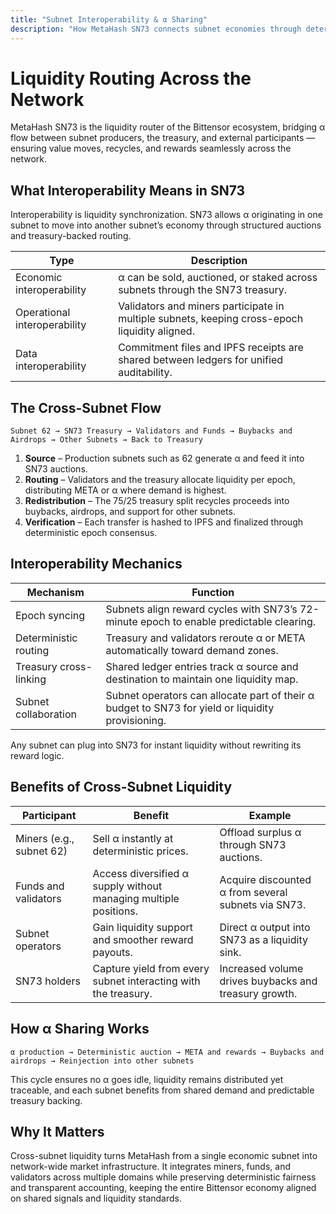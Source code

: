 ```yaml
---
title: "Subnet Interoperability & α Sharing"
description: "How MetaHash SN73 connects subnet economies through deterministic liquidity routing and cross-network α flow."
---
```


# Liquidity Routing Across the Network

MetaHash SN73 is the liquidity router of the Bittensor ecosystem, bridging α flow between subnet producers, the treasury, and external participants — ensuring value moves, recycles, and rewards seamlessly across the network.

## What Interoperability Means in SN73

Interoperability is liquidity synchronization. SN73 allows α originating in one subnet to move into another subnet’s economy through structured auctions and treasury-backed routing.

| Type | Description |
|------|-------------|
| Economic interoperability | α can be sold, auctioned, or staked across subnets through the SN73 treasury. |
| Operational interoperability | Validators and miners participate in multiple subnets, keeping cross-epoch liquidity aligned. |
| Data interoperability | Commitment files and IPFS receipts are shared between ledgers for unified auditability. |

## The Cross-Subnet Flow

```text
Subnet 62 → SN73 Treasury → Validators and Funds → Buybacks and Airdrops → Other Subnets → Back to Treasury
```

1. **Source** – Production subnets such as 62 generate α and feed it into SN73 auctions.  
2. **Routing** – Validators and the treasury allocate liquidity per epoch, distributing META or α where demand is highest.  
3. **Redistribution** – The 75/25 treasury split recycles proceeds into buybacks, airdrops, and support for other subnets.  
4. **Verification** – Each transfer is hashed to IPFS and finalized through deterministic epoch consensus.


## Interoperability Mechanics

| Mechanism | Function |
|-----------|----------|
| Epoch syncing | Subnets align reward cycles with SN73’s 72-minute epoch to enable predictable clearing. |
| Deterministic routing | Treasury and validators reroute α or META automatically toward demand zones. |
| Treasury cross-linking | Shared ledger entries track α source and destination to maintain one liquidity map. |
| Subnet collaboration | Subnet operators can allocate part of their α budget to SN73 for yield or liquidity provisioning. |

Any subnet can plug into SN73 for instant liquidity without rewriting its reward logic.

## Benefits of Cross-Subnet Liquidity

| Participant | Benefit | Example |
|-------------|---------|---------|
| Miners (e.g., subnet 62) | Sell α instantly at deterministic prices. | Offload surplus α through SN73 auctions. |
| Funds and validators | Access diversified α supply without managing multiple positions. | Acquire discounted α from several subnets via SN73. |
| Subnet operators | Gain liquidity support and smoother reward payouts. | Direct α output into SN73 as a liquidity sink. |
| SN73 holders | Capture yield from every subnet interacting with the treasury. | Increased volume drives buybacks and treasury growth. |


## How α Sharing Works

```text
α production → Deterministic auction → META and rewards → Buybacks and airdrops → Reinjection into other subnets
```

This cycle ensures no α goes idle, liquidity remains distributed yet traceable, and each subnet benefits from shared demand and predictable treasury backing.


## Why It Matters

Cross-subnet liquidity turns MetaHash from a single economic subnet into network-wide market infrastructure. It integrates miners, funds, and validators across multiple domains while preserving deterministic fairness and transparent accounting, keeping the entire Bittensor economy aligned on shared signals and liquidity standards.
